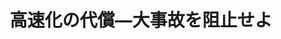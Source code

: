 ﻿---
title: "高速化の代償―大事故を阻止せよ"
category: "工学院"
vol: 23
interviewee: "轟 章 "
url: ""
tags: ["人間","航空","モータ","個別","幹線"]
pdf: "23-4.pdf"
career: ""
pdfurl: "23-4/23-4.pdf"
preface: "現代社会にとって、新幹線や航空機などの輸送機器はなくてはならないものになっている。私たち学生も規制や旅行などで利用することが多い。これらの輸送機器は今まで高速化の一途をたどってきた。多くの物資や人間を、より早くは個別用になり、私たちの生活は飛躍的に便利になった。そして将来的には、スペースプレーンやリニアモーターカーに代表されるように、沙汰に高速化していくことが考えられる。しかし、これらを実現するためには、様々な技術的問題がある。その中の1つが安全性の問題である。轟では、この安全性の問題に取り組んでいる。"
---
